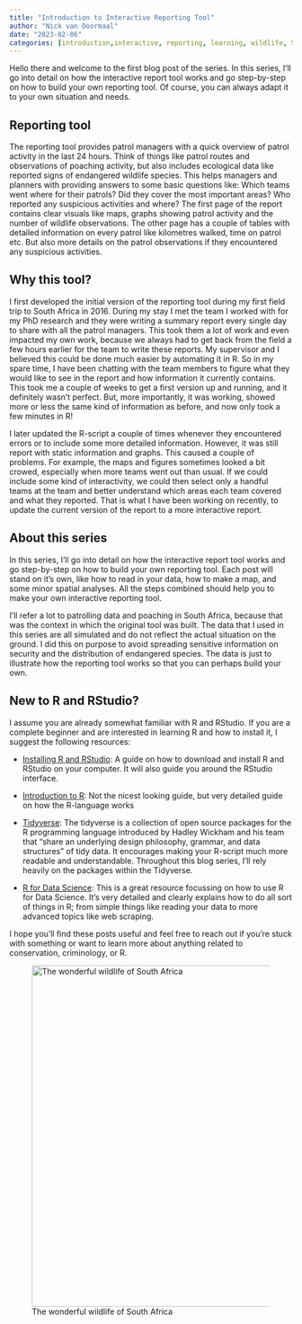 ```yaml
---
title: "Introduction to Interactive Reporting Tool"
author: "Nick van Doormaal"
date: "2023-02-06"
categories: [introduction,interactive, reporting, learning, wildlife, South Africa, poaching, patrol]
---
```


Hello there and welcome to the first blog post of the series. In this series, I'll go into detail on how the interactive report tool works and go step-by-step on how to build your own reporting tool. Of course, you can always adapt it to your own situation and needs.

## Reporting tool

The reporting tool provides patrol managers with a quick overview of patrol activity in the last 24 hours. Think of things like patrol routes and observations of poaching activity, but also includes ecological data like reported signs of endangered wildlife species. This helps managers and planners with providing answers to some basic questions like: Which teams went where for their patrols? Did they cover the most important areas? Who reported any suspicious activities and where? The first page of the report contains clear visuals like maps, graphs showing patrol activity and the number of wildlife observations. The other page has a couple of tables with detailed information on every patrol like kilometres walked, time on patrol etc. But also more details on the patrol observations if they encountered any suspicious activities.

## Why this tool?

I first developed the initial version of the reporting tool during my first field trip to South Africa in 2016. During my stay I met the team I worked with for my PhD research and they were writing a summary report every single day to share with all the patrol managers. This took them a lot of work and even impacted my own work, because we always had to get back from the field a few hours earlier for the team to write these reports. My supervisor and I believed this could be done much easier by automating it in R. So in my spare time, I have been chatting with the team members to figure what they would like to see in the report and how information it currently contains. This took me a couple of weeks to get a first version up and running, and it definitely wasn't perfect. But, more importantly, it was working, showed more or less the same kind of information as before, and now only took a few minutes in R!

I later updated the R-script a couple of times whenever they encountered errors or to include some more detailed information. However, it was still report with static information and graphs. This caused a couple of problems. For example, the maps and figures sometimes looked a bit crowed, especially when more teams went out than usual. If we could include some kind of interactivity, we could then select only a handful teams at the team and better understand which areas each team covered and what they reported. That is what I have been working on recently, to update the current version of the report to a more interactive report.

## About this series

In this series, I'll go into detail on how the interactive report tool works and go step-by-step on how to build your own reporting tool. Each post will stand on it's own, like how to read in your data, how to make a map, and some minor spatial analyses. All the steps combined should help you to make your own interactive reporting tool.

I'll refer a lot to patrolling data and poaching in South Africa, because that was the context in which the original tool was built. The data that I used in this series are all simulated and do not reflect the actual situation on the ground. I did this on purpose to avoid spreading sensitive information on security and the distribution of endangered species. The data is just to illustrate how the reporting tool works so that you can perhaps build your own.

## New to R and RStudio?

I assume you are already somewhat familiar with R and RStudio. If you are a complete beginner and are interested in learning R and how to install it, I suggest the following resources:

-   [Installing R and RStudio](https://www.geeksforgeeks.org/introduction-to-r-studio/): A guide on how to download and install R and RStudio on your computer. It will also guide you around the RStudio interface.

-   [Introduction to R](https://cran.r-project.org/doc/manuals/r-release/R-intro.pdf): Not the nicest looking guide, but very detailed guide on how the R-language works

-   [Tidyverse](https://tidyverse.tidyverse.org/): The tidyverse is a collection of open source packages for the R programming language introduced by Hadley Wickham and his team that "share an underlying design philosophy, grammar, and data structures" of tidy data. It encourages making your R-script much more readable and understandable. Throughout this blog series, I'll rely heavily on the packages within the Tidyverse.

-   [R for Data Science](https://r4ds.hadley.nz/): This is a great resource focussing on how to use R for Data Science. It's very detailed and clearly explains how to do all sort of things in R; from simple things like reading your data to more advanced topics like web scraping.

I hope you'll find these posts useful and feel free to reach out if you're stuck with something or want to learn more about anything related to conservation, criminology, or R.

![The wonderful wildlife of South Africa](230206_giraffe.jpg){width="608"}
